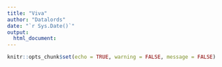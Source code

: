 ```yaml
---
title: "Viva"
author: "Datalords"
date: "`r Sys.Date()`"
output: 
  html_document:
---
```


```r
knitr::opts_chunk$set(echo = TRUE, warning = FALSE, message = FALSE)
```








